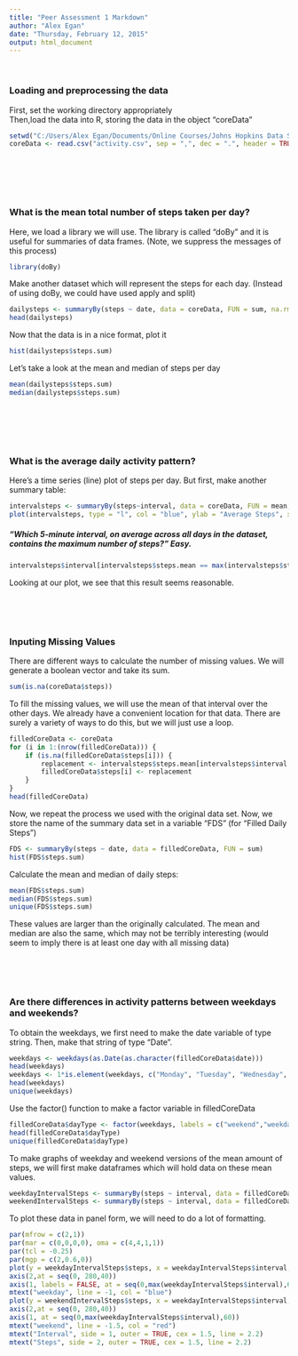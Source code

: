 ```yaml
---
title: "Peer Assessment 1 Markdown"
author: "Alex Egan"
date: "Thursday, February 12, 2015"
output: html_document
---
```


<br>

### Loading and preprocessing the data

First, set the working directory appropriately  
Then,load the data into R, storing the data in the object "coreData"

```r
setwd("C:/Users/Alex Egan/Documents/Online Courses/Johns Hopkins Data Science Specialization/Reproducible Research/RepData_PeerAssessment1")
coreData <- read.csv("activity.csv", sep = ",", dec = ".", header = TRUE)
```

<br>
<br>
<br>
<br>

### What is the mean total number of steps taken per day?
Here, we load a library we will use. The library is called "doBy" and it is useful for summaries of data frames. (Note, we suppress the messages of this process)

```r
library(doBy)
```

Make another dataset which will represent the steps for each day. (Instead of using doBy, we could have used apply and split)

```r
dailysteps <- summaryBy(steps ~ date, data = coreData, FUN = sum, na.rm = TRUE)
head(dailysteps)
```

Now that the data is in a nice format, plot it

```r
hist(dailysteps$steps.sum)
```

Let's take a look at the mean and median of steps per day

```r
mean(dailysteps$steps.sum)
median(dailysteps$steps.sum)
```
  
<br>
<br>
<br>
<br>

### What is the average daily activity pattern?

Here's a time series (line) plot of steps per day. But first, make another summary table:
```r
intervalsteps <- summaryBy(steps~interval, data = coreData, FUN = mean, na.rm = TRUE)
plot(intervalsteps, type = "l", col = "blue", ylab = "Average Steps", xlab = "Interval", lwd = 1.5)
```

##### "Which 5-minute interval, on average across all days in the dataset, contains the maximum number of steps?" Easy.

```r
intervalsteps$interval[intervalsteps$steps.mean == max(intervalsteps$steps.mean)]
```

Looking at our plot, we see that this result seems reasonable.

<br>
<br>
<br>

### Inputing Missing Values

There are different ways to calculate the number of missing values. We will generate a boolean vector and take its sum.

```r
sum(is.na(coreData$steps))
```

To fill the missing values, we will use the mean of that interval over the other days. We already have a convenient location for that data. There are surely a variety of ways to do this, but we will just use a loop.

```r
filledCoreData <- coreData
for (i in 1:(nrow(filledCoreData))) {
    if (is.na(filledCoreData$steps[i])) {
        replacement <- intervalsteps$steps.mean[intervalsteps$interval == filledCoreData$interval[i]]
        filledCoreData$steps[i] <- replacement
    }
}
head(filledCoreData)
```

Now, we repeat the process we used with the original data set. Now, we store the name of the summary data set in a variable "FDS" (for "Filled Daily Steps")

```r
FDS <- summaryBy(steps ~ date, data = filledCoreData, FUN = sum)
hist(FDS$steps.sum)
```

Calculate the mean and median of daily steps:

```r
mean(FDS$steps.sum)
median(FDS$steps.sum)
unique(FDS$steps.sum)
```

These values are larger than the originally calculated. The mean and median are also the same, which may not be terribly interesting (would seem to imply there is at least one day with all missing data)

<br>
<br>
<br>

### Are there differences in activity patterns between weekdays and weekends?

To obtain the weekdays, we first need to make the date variable of type string. Then, make that string of type "Date".
```r
weekdays <- weekdays(as.Date(as.character(filledCoreData$date)))
head(weekdays)
weekdays <- 1*is.element(weekdays, c("Monday", "Tuesday", "Wednesday", "Thursday", "Friday"))
head(weekdays)
unique(weekdays)
```

Use the factor() function to make a factor variable in filledCoreData

```r
filledCoreData$dayType <- factor(weekdays, labels = c("weekend","weekday"))
head(filledCoreData$dayType)
unique(filledCoreData$dayType)
```

To make graphs of weekday and weekend versions of the mean amount of steps, we will first make dataframes which will hold data on these mean values.

```r
weekdayIntervalSteps <- summaryBy(steps ~ interval, data = filledCoreData[as.character(filledCoreData$dayType) == "weekday",], FUN = mean, keep.names = TRUE)
weekendIntervalSteps <- summaryBy(steps ~ interval, data = filledCoreData[as.character(filledCoreData$dayType) == "weekend",], FUN = mean, keep.names = TRUE)
```

To plot these data in panel form, we will need to do a lot of formatting.

```r
par(mfrow = c(2,1))
par(mar = c(0,0,0,0), oma = c(4,4,1,1))
par(tcl = -0.25)
par(mgp = c(2,0.6,0))
plot(y = weekdayIntervalSteps$steps, x = weekdayIntervalSteps$interval, axes = FALSE, type = "l", lwd = 1.2, ylim = c(0,240))
axis(2,at = seq(0, 280,40))
axis(1, labels = FALSE, at = seq(0,max(weekdayIntervalSteps$interval),60))
mtext("weekday", line = -1, col = "blue")
plot(y = weekendIntervalSteps$steps, x = weekdayIntervalSteps$interval, axes = FALSE, type = "l", lwd = 1.2, ylim = c(0,240))
axis(2,at = seq(0, 280,40))
axis(1, at = seq(0,max(weekdayIntervalSteps$interval),60))
mtext("weekend", line = -1.5, col = "red")
mtext("Interval", side = 1, outer = TRUE, cex = 1.5, line = 2.2)
mtext("Steps", side = 2, outer = TRUE, cex = 1.5, line = 2.2)
```



